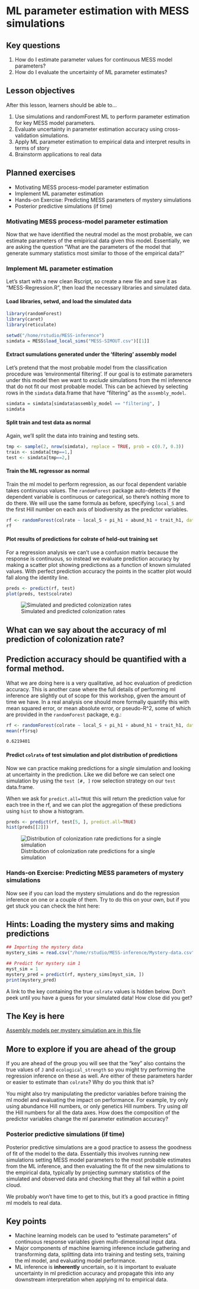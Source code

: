# ML parameter estimation with MESS simulations

## Key questions

1. How do I estimate parameter values for continuous MESS model parameters?
1. How do I evaluate the uncertainty of ML parameter estimates?

## Lesson objectives

After this lesson, learners should be able to...

1. Use simulations and randomForest ML to perform parameter estimation for
key MESS model parameters.
1. Evaluate uncertainty in parameter estimation accuracy using cross-validation
simulations.
1. Apply ML parameter estimation to empirical data and interpret results in
terms of story
1. Brainstorm applications to real data

## Planned exercises

* Motivating MESS process-model parameter estimation
* Implement ML parameter estimation
* Hands-on Exercise: Predicting MESS parameters of mystery simulations
* Posterior predictive simulations (if time)

### Motivating MESS process-model parameter estimation

Now that we have identified the neutral model as the most probable, we can
estimate parameters of the emipirical data given this model. Essentially,
we are asking the question "What are the parameters of the model that
generate summary statistics most similar to those of the empirical data?"

### Implement ML parameter estimation

Let's start with a new clean Rscript, so create a new file and save it as
"MESS-Regression.R", then load the necessary libraries and simulated data.

#### Load libraries, setwd, and load the simulated data
```R
library(randomForest)
library(caret)
library(reticulate)

setwd("/home/rstudio/MESS-inference")
simdata = MESS$load_local_sims("MESS-SIMOUT.csv")[[1]]
```

#### Extract sumulations generated under the 'filtering' assembly model
Let's pretend that the most probable model from the classification procedure
was 'environmental filtering'. If our goal is to estimate parameters under this
model then we want to _exclude_ simulations from the ml inference that do not
fit our most probable model. This can be achieved by selecting rows in the
`simdata` data.frame that have "filtering" as the `assembly_model`.
```R
simdata = simdata[simdata$assembly_model == "filtering", ]
simdata
```

#### Split train and test data as normal
Again, we'll split the data into training and testing sets.

```R
tmp <- sample(2, nrow(simdata), replace = TRUE, prob = c(0.7, 0.3))
train <- simdata[tmp==1,]
test <- simdata[tmp==2,]
```

#### Train the ML regressor as normal
Train the ml model to perform regression, as our focal dependent variable takes
continuous values. The `randomForest` package auto-detects if the dependent
variable is continuous or categorical, so there's nothing more to do there. We
will use the same formula as before, specifying `local_S` and the first Hill
number on each axis of biodiversity as the predictor variables.

```R
rf <- randomForest(colrate ~ local_S + pi_h1 + abund_h1 + trait_h1, data=train, proximity=TRUE)
rf
```

#### Plot results of predictions for colrate of held-out training set
For a regression analysis we can't use a confusion matrix because the response
is continuous, so instead we evaluate prediction accuracy by making a scatter
plot showing predictions as a function of known simulated values. With perfect
prediction accuracy the points in the scatter plot would fall along the identity
line.

```R
preds <- predict(rf, test)
plot(preds, test$colrate)
```

![Simulated and predicted colonization rates](images/MESS-Regression-PredictionScatter.png)

::: {.callout-tip}
## What can we say about the accuracy of ml prediction of colonization rate?

:::

::: {.callout-warning collapse="true"}
## Prediction accuracy should be quantified with a formal method.

What we are doing here is a very qualitative, ad hoc evaluation of prediction
accuracy. This is another case where the full details of performing ml inference
are slightly out of scope for this workshop, given the amount of time we have.
In a real analysis one should more formally quantify this with mean squared
error, or mean absolute error, or pseudo-R^2, some of which are provided in
the `randomForest` package, e.g.:

```R
rf <- randomForest(colrate ~ local_S + pi_h1 + abund_h1 + trait_h1, data=train, proximity=TRUE)
mean(rf$rsq)
```
```default
0.6219401
```

:::

#### Predict `colrate` of test simulation and plot distribution of predictions
Now we can practice making predictions for a _single_ simulation and looking
at uncertainty in the prediction. Like we did before we can select one simulation
by using the `test [#, ]` row selection strategy on our `test` data.frame.

When we ask for `predict.all=TRUE` this will return the prediction value for each
tree in the rf, and we can plot the aggregation of these predictions using `hist`
to show a histogram.

```R
preds <- predict(rf, test[5, ], predict.all=TRUE)
hist(preds[[2]])
```

![Distribution of colonization rate predictions for a single simulation](images/MESS-Regression-EmpiricalUncertainty.png)

### Hands-on Exercise: Predicting MESS parameters of mystery simulations
Now see if you can load the mystery simulations and do the regression inference
on one or a couple of them. Try to do this on your own, but if you get stuck
you can check the hint here:

::: {.callout-tip collapse="true"}
## Hints: Loading the mystery sims and making predictions

```R
## Importing the mystery data
mystery_sims = read.csv("/home/rstudio/MESS-inference/Mystery-data.csv")

## Predict for mystery sim 1
myst_sim = 1
mystery_pred = predict(rf, mystery_sims[myst_sim, ])
print(mystery_pred)
```
:::

A link to the key containing the true `colrate` values is hidden below.
Don’t peek until you have a guess for your simulated data! How close did you get?

::: {.callout-warning collapse="true"}
## The Key is here

[Assembly models per mystery simulation are in this file](data/Mystery-key.csv)
:::

::: {.callout-tip collapse="true"}
## More to explore if you are ahead of the group

If you are ahead of the group you will see that the "key" also contains the
true values of `J` and `ecological_strength` so you might try performing
the regression inference on these as well. Are either of these parameters
harder or easier to estimate than `colrate`? Why do you think that is?

You might also try manipulating the predictor variables before training the
ml model and evaluating the impact on performance. For example, try only using
abundance Hill numbers, or only genetics Hill numbers. Try using *all* the Hill
numbers for all the data axes. How does the composition of the predictor
variables change the ml parameter estimation accuracy?

### Posterior predictive simulations (if time)

Posterior predictive simulations are a good practice to assess the goodness
of fit of the model to the data. Essentially this involves running new simulations
setting MESS model parameters to the most probable estimates from the ML
inference, and then evaluating the fit of the new simulations to the empirical
data, typically by projecting summary statistics of the simulated and observed
data and checking that they all fall within a point cloud.

We probably won't have time to get to this, but it's a good practice in fitting
ml models to real data.
:::


## Key points
* Machine learning models can be used to "estimate parameters" of continuous
response variables given multi-dimensional input data.
* Major components of machine learning inference include gathering and
transforming data, splitting data into training and testing sets, training the
ml model, and evaluating model performance.
* ML inference is **inherently** uncertain, so it is important to evaluate
uncertainty in ml prediction accuracy and propagate this into any downstream
interpretation when applying ml to empirical data.
